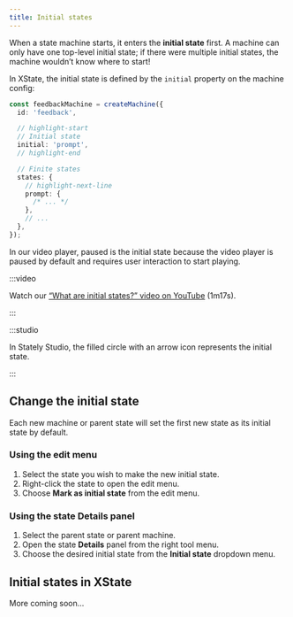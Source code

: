 ```yaml
---
title: Initial states
---
```


When a state machine starts, it enters the **initial state** first. A machine can only have one top-level initial state; if there were multiple initial states, the machine wouldn’t know where to start!

In XState, the initial state is defined by the `initial` property on the machine config:

```ts
const feedbackMachine = createMachine({
  id: 'feedback',

  // highlight-start
  // Initial state
  initial: 'prompt',
  // highlight-end

  // Finite states
  states: {
    // highlight-next-line
    prompt: {
      /* ... */
    },
    // ...
  },
});
```


In our video player, paused is the initial state because the video player is paused by default and requires user interaction to start playing.

:::video

Watch our [“What are initial states?” video on YouTube](https://www.youtube.com/watch?v=goCpmgyrjL0&list=PLvWgkXBB3dd4I_l-djWVU2UGPyBgKfnTQ&index=3) (1m17s).

:::

<EmbedMachine
  name="Video player"
  embedURL="https://stately.ai/registry/editor/embed/e13bef2b-bb13-4465-96ac-0bc25340688e?machineId=3ebc8874-2294-480b-a06e-74845337cd8d"
/>

:::studio

In Stately Studio, the filled circle with an arrow icon represents the initial state.

:::

## Change the initial state

Each new machine or parent state will set the first new state as its initial state by default.

### Using the edit menu

1. Select the state you wish to make the new initial state.
2. Right-click the state to open the edit menu.
3. Choose **Mark as initial state** from the edit menu.

### Using the state Details panel

1. Select the parent state or parent machine.
2. Open the state <Info size={18}/> **Details** panel from the right tool menu.
3. Choose the desired initial state from the **Initial state** dropdown menu.

## Initial states in XState

More coming soon…